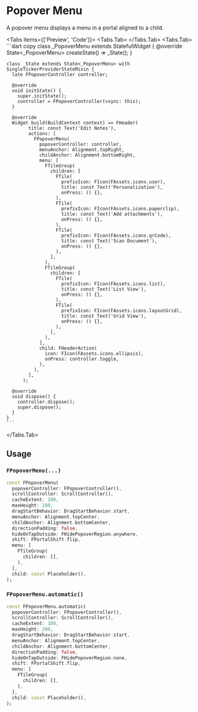 
# Popover Menu
A popover menu displays a menu in a portal aligned to a child.

<LinkBadgeGroup>
    <LinkBadge label="API Reference" href="https://pub.dev/documentation/forui/latest/forui.widgets.popover_menu/"/>
</LinkBadgeGroup>

<Tabs items={['Preview', 'Code']}>
  <Tabs.Tab>
    <Widget name='popover-menu' query={{}} height={500}/>
  </Tabs.Tab>
  <Tabs.Tab>
    ```dart copy
    class _PopoverMenu extends StatefulWidget {
      @override
      State<_PopoverMenu> createState() => _State();
    }

    class _State extends State<_PopoverMenu> with SingleTickerProviderStateMixin {
      late FPopoverController controller;

      @override
      void initState() {
        super.initState();
        controller = FPopoverController(vsync: this);
      }

      @override
      Widget build(BuildContext context) => FHeader(
            title: const Text('Edit Notes'),
            actions: [
              FPopoverMenu(
                popoverController: controller,
                menuAnchor: Alignment.topRight,
                childAnchor: Alignment.bottomRight,
                menu: [
                  FTileGroup(
                    children: [
                      FTile(
                        prefixIcon: FIcon(FAssets.icons.user),
                        title: const Text('Personalization'),
                        onPress: () {},
                      ),
                      FTile(
                        prefixIcon: FIcon(FAssets.icons.paperclip),
                        title: const Text('Add attachments'),
                        onPress: () {},
                      ),
                      FTile(
                        prefixIcon: FIcon(FAssets.icons.qrCode),
                        title: const Text('Scan Document'),
                        onPress: () {},
                      ),
                    ],
                  ),
                  FTileGroup(
                    children: [
                      FTile(
                        prefixIcon: FIcon(FAssets.icons.list),
                        title: const Text('List View'),
                        onPress: () {},
                      ),
                      FTile(
                        prefixIcon: FIcon(FAssets.icons.layoutGrid),
                        title: const Text('Grid View'),
                        onPress: () {},
                      ),
                    ],
                  ),
                ],
                child: FHeaderAction(
                  icon: FIcon(FAssets.icons.ellipsis),
                  onPress: controller.toggle,
                ),
              ),
            ],
          );

      @override
      void dispose() {
        controller.dispose();
        super.dispose();
      }
    }
    ```
  </Tabs.Tab>
</Tabs>

## Usage

### `FPopoverMenu(...)`

```dart copy
const FPopoverMenu(
  popoverController: FPopoverController(),
  scrollController: ScrollController(),
  cacheExtent: 100,
  maxHeight: 200,
  dragStartBehavior: DragStartBehavior.start,
  menuAnchor: Alignment.topCenter,
  childAnchor: Alignment.bottomCenter,
  directionPadding: false,
  hideOnTapOutside: FHidePopoverRegion.anywhere,
  shift: FPortalShift.flip,
  menu: [
    FTileGroup(
      children: [],
    ),
  ],
  child: const Placeholder(),
);
```

### `FPopoverMenu.automatic()`

```dart copy
const FPopoverMenu.automatic(
  popoverController: FPopoverController(),
  scrollController: ScrollController(),
  cacheExtent: 100,
  maxHeight: 200,
  dragStartBehavior: DragStartBehavior.start,
  menuAnchor: Alignment.topCenter,
  childAnchor: Alignment.bottomCenter,
  directionPadding: false,
  hideOnTapOutside: FHidePopoverRegion.none,
  shift: FPortalShift.flip,
  menu: [
    FTileGroup(
      children: [],
    ),
  ],
  child: const Placeholder(),
);
```
